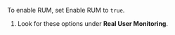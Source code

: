 

To enable RUM, set <DocLink slug="/en/observability/apm-configuration-rum" section="enable-rum">Enable RUM</DocLink> to `true`.

<FleetManagedSettings />

1. Look for these options under **Real User Monitoring**.

